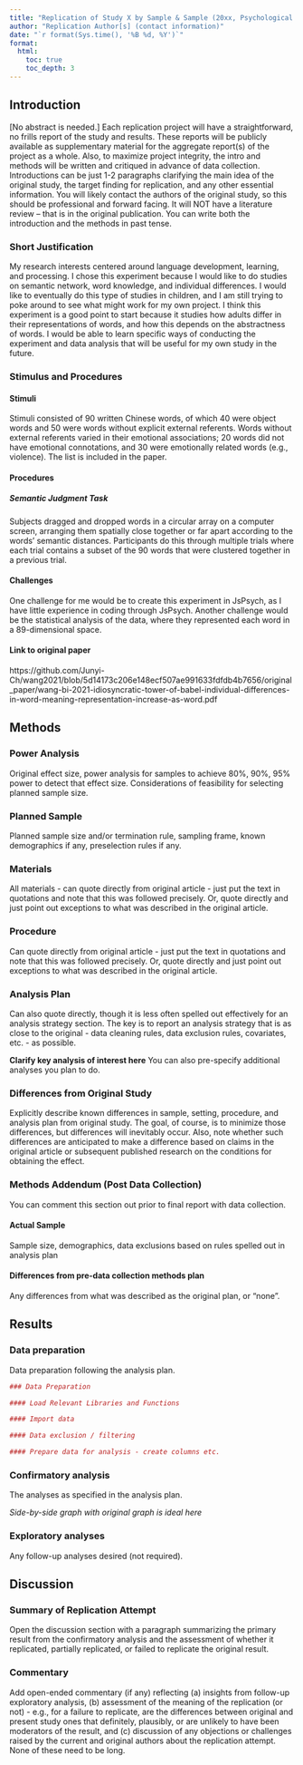 ```yaml
---
title: "Replication of Study X by Sample & Sample (20xx, Psychological Science)"
author: "Replication Author[s] (contact information)"
date: "`r format(Sys.time(), '%B %d, %Y')`"
format:
  html:
    toc: true
    toc_depth: 3
---
```


<!-- Replication reports should all use this template to standardize reporting across projects.  These reports will be public supplementary materials that accompany the summary report(s) of the aggregate results. -->

## Introduction

[No abstract is needed.]  Each replication project will have a straightforward, no frills report of the study and results.  These reports will be publicly available as supplementary material for the aggregate report(s) of the project as a whole.  Also, to maximize project integrity, the intro and methods will be written and critiqued in advance of data collection.  Introductions can be just 1-2 paragraphs clarifying the main idea of the original study, the target finding for replication, and any other essential information. You will likely contact the authors of the original study, so this should be professional and forward facing. It will NOT have a literature review -- that is in the original publication. You can write both the introduction and the methods in past tense.  

### Short Justification

My research interests centered around language development, learning, and processing. I chose this experiment because I would like to do studies on semantic network, word knowledge, and individual differences. I would like to eventually do this type of studies in children, and I am still trying to poke around to see what might work for my own project. I think this experiment is a good point to start
because it studies how adults differ in their representations of words, and how this depends on the abstractness of words. I would be able to learn specific ways of conducting the experiment and data analysis 
that will be useful for my own study in the future.

### Stimulus and Procedures

#### Stimuli
Stimuli consisted  of  90  written  Chinese words,  of  which  40 were  object  words  and  50  were words  without  explicit  external referents. Words without external referents varied in their  emotional  associations;  20  words  did  not  have emotional connotations,  and  30  were  emotionally  related words (e.g., violence). The list is included in the paper. 

#### Procedures
##### Semantic Judgment Task
Subjects dragged and dropped words in a circular array on a computer screen, arranging them spatially close together or far apart  according  to  the  words’  semantic  distances. Participants do this through multiple trials where each trial contains a subset of the 90 words that were clustered together in a previous trial.

#### Challenges
One challenge for me would be to create this experiment in JsPsych, as I have little experience in coding through JsPsych. Another challenge would be the statistical analysis of the data, where they represented each word in a 89-dimensional space.

#### Link to original paper
https://github.com/Junyi-Ch/wang2021/blob/5d14173c206e148ecf507ae991633fdfdb4b7656/original_paper/wang-bi-2021-idiosyncratic-tower-of-babel-individual-differences-in-word-meaning-representation-increase-as-word.pdf

## Methods

### Power Analysis

Original effect size, power analysis for samples to achieve 80%, 90%, 95% power to detect that effect size.  Considerations of feasibility for selecting planned sample size.

### Planned Sample

Planned sample size and/or termination rule, sampling frame, known demographics if any, preselection rules if any.

### Materials

All materials - can quote directly from original article - just put the text in quotations and note that this was followed precisely.  Or, quote directly and just point out exceptions to what was described in the original article.

### Procedure	

Can quote directly from original article - just put the text in quotations and note that this was followed precisely.  Or, quote directly and just point out exceptions to what was described in the original article.

### Analysis Plan

Can also quote directly, though it is less often spelled out effectively for an analysis strategy section.  The key is to report an analysis strategy that is as close to the original - data cleaning rules, data exclusion rules, covariates, etc. - as possible.  

**Clarify key analysis of interest here**  You can also pre-specify additional analyses you plan to do.

### Differences from Original Study

Explicitly describe known differences in sample, setting, procedure, and analysis plan from original study.  The goal, of course, is to minimize those differences, but differences will inevitably occur.  Also, note whether such differences are anticipated to make a difference based on claims in the original article or subsequent published research on the conditions for obtaining the effect.

### Methods Addendum (Post Data Collection)

You can comment this section out prior to final report with data collection.

#### Actual Sample
  Sample size, demographics, data exclusions based on rules spelled out in analysis plan

#### Differences from pre-data collection methods plan
  Any differences from what was described as the original plan, or “none”.


## Results


### Data preparation

Data preparation following the analysis plan.
	
```r
### Data Preparation

#### Load Relevant Libraries and Functions

#### Import data

#### Data exclusion / filtering

#### Prepare data for analysis - create columns etc.
```

### Confirmatory analysis

The analyses as specified in the analysis plan.  

*Side-by-side graph with original graph is ideal here*

### Exploratory analyses

Any follow-up analyses desired (not required).  

## Discussion

### Summary of Replication Attempt

Open the discussion section with a paragraph summarizing the primary result from the confirmatory analysis and the assessment of whether it replicated, partially replicated, or failed to replicate the original result.  

### Commentary

Add open-ended commentary (if any) reflecting (a) insights from follow-up exploratory analysis, (b) assessment of the meaning of the replication (or not) - e.g., for a failure to replicate, are the differences between original and present study ones that definitely, plausibly, or are unlikely to have been moderators of the result, and (c) discussion of any objections or challenges raised by the current and original authors about the replication attempt.  None of these need to be long.
